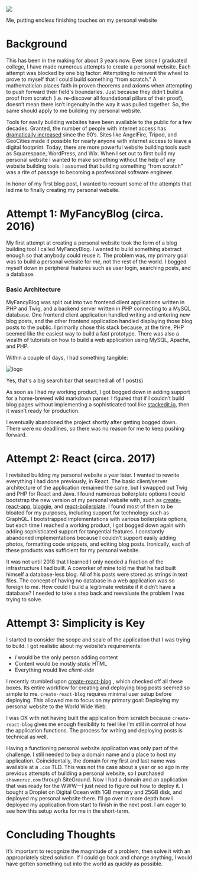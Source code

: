 
<p>
<img className={styles['photo']} src="https://media.giphy.com/media/1xOcaHdCWmZl3eA9K2/giphy.gif"/>
<figcaption>
Me, putting endless finishing touches on my personal website
</figcaption>
</p>

# Background

This has been in the making for about 3 years now. Ever since I graduated college, I have made numerous attempts to create a personal website. Each attempt was blocked by one big factor: Attempting to reinvent the wheel to prove to myself that I could build something “from scratch.” A mathematician places faith in proven theorems and axioms when attempting to push forward their field's boundaries. Just because they didn’t build a proof from scratch (i.e. re-discover all foundational pillars of their proof), doesn’t mean there isn’t ingenuity in the way it was pulled together. So, the same should apply to me building my personal website. 

Tools for easily building websites have been available to the public for a few decades. Granted, the number of people with internet access has [dramatically increased](https://ourworldindata.org/internet) since the 90’s. Sites like AngelFire, Tripod, and GeoCities made it possible for nearly anyone with internet access to leave a digital footprint. Today, there are more powerful website building tools such as Squarespace, WordPress, and Wix. When I set out to first build my personal website I wanted to make something without the help of any website building tools. I assumed that building something “from scratch” was a rite of passage to becoming a professional software engineer.

In honor of my first blog post, I wanted to recount some of the attempts that led me to finally creating my personal website.

# Attempt 1: MyFancyBlog (circa. 2016)

My first attempt at creating a personal website took the form of a blog building tool I called MyFancyBlog. I wanted to build something abstract enough so that anybody could reuse it. The problem was, my primary goal was to build a personal website for *me*, not the rest of the world. I bogged myself down in peripheral features such as user login, searching posts, and a database.

### Basic Architecture
MyFancyBlog was split out into two frontend client applications written in PHP and Twig, and a backend server written in PHP connecting to a MySQL database. One frontend client application handled writing and entering new blog posts, and the other frontend application handled displaying those blog posts to the public. I primarily chose this stack because, at the time, PHP seemed like the easiest way to build a fast prototype. There was also a wealth of tutorials on how to build a web application using MySQL, Apache, and PHP. 

Within a couple of days, I had something tangible:
<p>
<img src={phpBlog2016Png} className={styles['photo']} alt="logo"/>
<figcaption>
Yes, that's a big search bar that searched all of 1 post(s)
</figcaption>
</p>

As soon as I had my working product, I got bogged down in adding support for a home-brewed wiki markdown parser. I figured that if I couldn’t build blog pages without implementing a sophisticated tool like [stackedit.io](https://stackedit.io/), then it wasn’t ready for production. 

I eventually abandoned the project shortly after getting bogged down. There were no deadlines, so there was no reason for me to keep pushing forward.

# Attempt 2: React (circa. 2017)

I revisited building my personal website a year later. I wanted to rewrite everything I had done previously, in React. The basic client/server architecture of the application remained the same, but I swapped out Twig and PHP for React and Java. I found numerous boilerplate options I could bootstrap the new version of my personal website with, such as [create-react-app](https://github.com/facebook/create-react-app), [bloggie](https://github.com/lestard/bloggie), and [react-boilerplate](https://github.com/react-boilerplate/react-boilerplate). I found most of them to be bloated for my purposes, including support for technology such as GraphQL. I bootstrapped implementations with various boilerplate options, but each time I reached a working product, I got bogged down again with adding sophisticated support for tangential features. I constantly abandoned implementations because I couldn’t support easily adding photos, formatting code snippets, and editing blog posts. Ironically, each of these products was sufficient for my personal website. 

It was not until 2018 that I learned I only needed a fraction of the infrastructure I had built. A coworker of mine told me that he had built himself a database-less blog. All of his posts were stored as strings in text files. The concept of having no database in a web application was so foreign to me. How could I build a legitimate website if it didn’t have a database? I needed to take a step back and reevaluate the problem I was trying to solve.

# Attempt 3: Simplicity is Key

I started to consider the scope and scale of the application that I was trying to build. I got realistic about my website’s requirements:
- _I_ would be the only person adding content
- Content would be mostly _static_ HTML 
- Everything would live _client-side_

I recently stumbled upon [create-react-blog](https://github.com/jamesknelson/create-react-blog) , which checked off all these boxes. Its entire workflow for creating and deploying blog posts seemed so simple to me. `create-react-blog` requires minimal user setup before deploying. This allowed me to focus on my primary goal: Deploying my personal website to the World Wide Web. 

I was OK with not having built the application from scratch because `create-react-blog` gives me enough flexibility to feel like I’m still in  control of how the application functions. The process for writing and deploying posts is technical as well.

Having a functioning personal website application was only part of the challenge. I still needed to buy a domain name and a place to host my application. Coincidentally, the domain for my first and last name was available at a `.com` TLD. This was not the case about a year or so ago in my previous attempts of building a personal website, so I purchased `shawncruz.com` through SiteGround. Now I had a domain and an application that was ready for the WWW—I just need to figure out how to deploy it. I bought a Droplet on Digital Ocean with 1GB memory and 25GB disk, and deployed my personal website there. I’ll go over in more depth how I deployed my application from start to finish in the next post. I am eager to see how this setup works for me in the short-term.

# Concluding Thoughts

It’s important to recognize the magnitude of a problem, then solve it with an appropriately sized solution. If I could go back and change anything, I would have gotten something out into the world as quickly as possible.